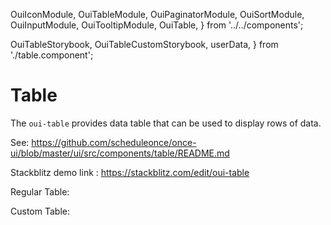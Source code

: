   OuiIconModule,
  OuiTableModule,
  OuiPaginatorModule,
  OuiSortModule,
  OuiInputModule,
  OuiTooltipModule,
  OuiTable,
} from '../../components';

  OuiTableStorybook,
  OuiTableCustomStorybook,
  userData,
} from './table.component';

<Meta of={TableStories} />

# Table

The `oui-table` provides data table that can be used to display rows of data.

See: https://github.com/scheduleonce/once-ui/blob/master/ui/src/components/table/README.md

Stackblitz demo link : https://stackblitz.com/edit/oui-table

Regular Table:

<Canvas of={TableStories.Regular} />

<Controls of={TableStories.Regular} />

Custom Table:

<Canvas of={TableStories.Custom} />

<Controls of={TableStories.Custom} />
